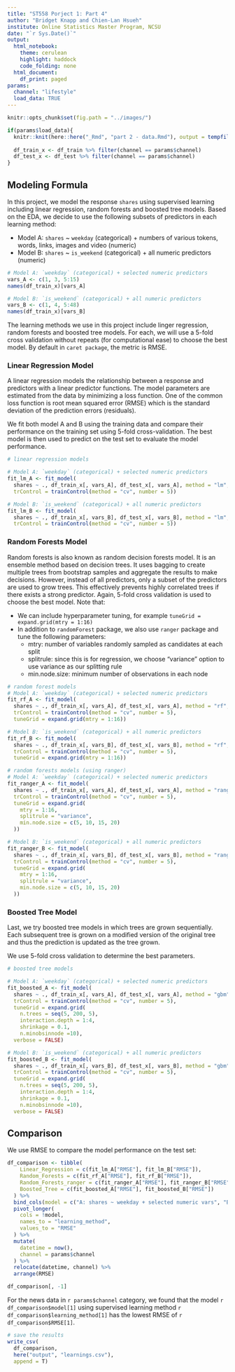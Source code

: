 ```yaml
---
title: "ST558 Porject 1: Part 4"
author: "Bridget Knapp and Chien-Lan Hsueh"
institute: Online Statistics Master Program, NCSU
date: "`r Sys.Date()`"
output:
  html_notebook:
    theme: cerulean
    highlight: haddock
    code_folding: none
  html_document:
    df_print: paged
params:
  channel: "lifestyle"
  load_data: TRUE
---
```



```r
knitr::opts_chunk$set(fig.path = "../images/")

if(params$load_data){
  knitr::knit(here::here("_Rmd", "part 2 - data.Rmd"), output = tempfile())
  
  df_train_x <- df_train %>% filter(channel == params$channel)
  df_test_x <- df_test %>% filter(channel == params$channel)
}
```


## Modeling Formula

In this project, we model the response `shares` using supervised learning including linear regression, random forests and boosted tree models. Based on the EDA, we decide to use the following subsets of predictors in each learning method:

- Model A: `shares` ~ `weekday` (categorical) + numbers of various tokens, words, links, images and video (numeric)
- Model B: `shares` ~ `is_weekend` (categorical) + all numeric predictors (numeric)

```r
# Model A: `weekday` (categorical) + selected numeric predictors
vars_A <- c(1, 3, 5:15)
names(df_train_x)[vars_A]

# Model B: `is_weekend` (categorical) + all numeric predictors
vars_B <- c(1, 4, 5:48)
names(df_train_x)[vars_B]
```

The learning methods we use in this project include linger regression, random forests and boosted tree models. For each, we will use a 5-fold cross validation without repeats (for computational ease) to choose the best model. By default in `caret package`, the metric is RMSE. 


### Linear Regression Model

A linear regression models the relationship between a response and predictors with a linear predictor functions. The model parameters are estimated from the data by minimizing a loss function. One of the common loss function is root mean squared error (RMSE) which is the standard deviation of the prediction errors (residuals). 

We fit both model A and B using the training data and compare their performance on the training set using 5-fold cross-validation. The best model is then used to predict on the test set to evaluate the model performance.

```r
# linear regression models

# Model A: `weekday` (categorical) + selected numeric predictors
fit_lm_A <- fit_model(
  shares ~ ., df_train_x[, vars_A], df_test_x[, vars_A], method = "lm",
  trControl = trainControl(method = "cv", number = 5))

# Model B: `is_weekend` (categorical) + all numeric predictors
fit_lm_B <- fit_model(
  shares ~ ., df_train_x[, vars_B], df_test_x[, vars_B], method = "lm",
  trControl = trainControl(method = "cv", number = 5))
```

### Random Forests Model

Random forests is also known as random decision forests model. It is an ensemble method based on decision trees. It uses bagging to create multiple trees from bootstrap samples and aggregate the results to make decisions. However, instead of all predictors, only a subset of the predictors are used to grow trees. This effectively prevents highly correlated trees if there exists a strong predictor. Again, 5-fold cross validation is used to choose the best model. Note that:

- We can include hyperparameter tuning, for example `tuneGrid = expand.grid(mtry = 1:16)`
- In addition to `randomForest` package, we also use `ranger` package and tune the following parameters:
  - mtry: number of variables randomly sampled as candidates at each split
  - splitrule: since this is for regression, we choose "variance" option to use variance as our splitting rule
  - min.node.size: minimum number of observations in each node


```r
# random forest models
# Model A: `weekday` (categorical) + selected numeric predictors
fit_rf_A <- fit_model(
  shares ~ ., df_train_x[, vars_A], df_test_x[, vars_A], method = "rf",
  trControl = trainControl(method = "cv", number = 5),
  tuneGrid = expand.grid(mtry = 1:16))

# Model B: `is_weekend` (categorical) + all numeric predictors
fit_rf_B <- fit_model(
  shares ~ ., df_train_x[, vars_B], df_test_x[, vars_B], method = "rf",
  trControl = trainControl(method = "cv", number = 5),
  tuneGrid = expand.grid(mtry = 1:16))

# random forests models (using ranger)
# Model A: `weekday` (categorical) + selected numeric predictors
fit_ranger_A <- fit_model(
  shares ~ ., df_train_x[, vars_A], df_test_x[, vars_A], method = "ranger",
  trControl = trainControl(method = "cv", number = 5),
  tuneGrid = expand.grid(
    mtry = 1:16,
    splitrule = "variance",
    min.node.size = c(5, 10, 15, 20)
  ))

# Model B: `is_weekend` (categorical) + all numeric predictors
fit_ranger_B <- fit_model(
  shares ~ ., df_train_x[, vars_B], df_test_x[, vars_B], method = "ranger",
  trControl = trainControl(method = "cv", number = 5),
  tuneGrid = expand.grid(
    mtry = 1:16,
    splitrule = "variance",
    min.node.size = c(5, 10, 15, 20)
  ))
```

### Boosted Tree Model

Last, we try boosted tree models in which trees are grown sequentially. Each subsequent tree is grown on a modified version of the original tree and thus the prediction is updated as the tree grown.

We use 5-fold cross validation to determine the best parameters.


```r
# boosted tree models

# Model A: `weekday` (categorical) + selected numeric predictors
fit_boosted_A <- fit_model(
  shares ~ ., df_train_x[, vars_A], df_test_x[, vars_A], method = "gbm",
  trControl = trainControl(method = "cv", number = 5),
  tuneGrid = expand.grid(
    n.trees = seq(5, 200, 5),
    interaction.depth = 1:4,
    shrinkage = 0.1,
    n.minobsinnode =10),
  verbose = FALSE)

# Model B: `is_weekend` (categorical) + all numeric predictors
fit_boosted_B <- fit_model(
  shares ~ ., df_train_x[, vars_B], df_test_x[, vars_B], method = "gbm",
  trControl = trainControl(method = "cv", number = 5),
  tuneGrid = expand.grid(
    n.trees = seq(5, 200, 5),
    interaction.depth = 1:4,
    shrinkage = 0.1,
    n.minobsinnode =10),
  verbose = FALSE)
```

## Comparison

We use RMSE to compare the model performance on the test set:

```r
df_comparison <- tibble(
    Linear_Regression = c(fit_lm_A["RMSE"], fit_lm_B["RMSE"]),
    Random_Forests = c(fit_rf_A["RMSE"], fit_rf_B["RMSE"]),
    Random_Forests_ranger = c(fit_ranger_A["RMSE"], fit_ranger_B["RMSE"]),
    Boosted_Tree = c(fit_boosted_A["RMSE"], fit_boosted_B["RMSE"])
  ) %>%
  bind_cols(model = c("A: shares ~ weekday + selected numeric vars", "B: shares ~ is_weekend + all numeric vars")) %>%
  pivot_longer(
    cols = !model,
    names_to = "learning_method",
    values_to = "RMSE"
  ) %>%
  mutate(
    datetime = now(),
    channel = params$channel
  ) %>%
  relocate(datetime, channel) %>%
  arrange(RMSE)

df_comparison[, -1]
```

For the news data in ``r params$channel`` category, we found that the model ``r df_comparison$model[1]`` using supervised learning method ``r df_comparison$learning_method[1]`` has the lowest RMSE of `r df_comparison$RMSE[1]`.

```r
# save the results
write_csv(
  df_comparison, 
  here("output", "learnings.csv"), 
  append = T)
```

